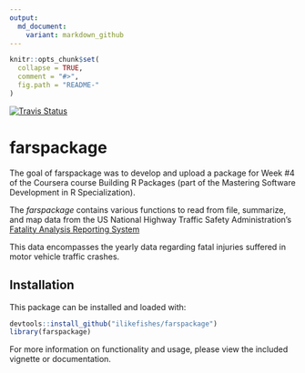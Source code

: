 ```yaml
---
output:
  md_document:
    variant: markdown_github
---
```


<!-- README.md is generated from README.Rmd. Please edit that file -->

```r
knitr::opts_chunk$set(
  collapse = TRUE,
  comment = "#>",
  fig.path = "README-"
)
```
[![Travis Status](https://travis-ci.org/ilikefishes/farspackage.svg?branch=master)](https://travis-ci.org/ilikefishes/farspackage/)

# farspackage

The goal of farspackage was to develop and upload a package for Week #4 of the 
Coursera course Building R Packages (part of the Mastering Software Development
in R Specialization).

The *farspackage* contains various functions to read from file, summarize, and 
map data from the US National Highway Traffic Safety Administration's 
[Fatality Analysis Reporting System](https://www.nhtsa.gov/research-data/fatality-analysis-reporting-system-fars)

This data encompasses the yearly data regarding fatal injuries suffered in 
motor vehicle traffic crashes.

## Installation

This package can be installed and loaded with:

```r
devtools::install_github("ilikefishes/farspackage")
library(farspackage)
```

For more information on functionality and usage, please view the included
vignette or documentation.
